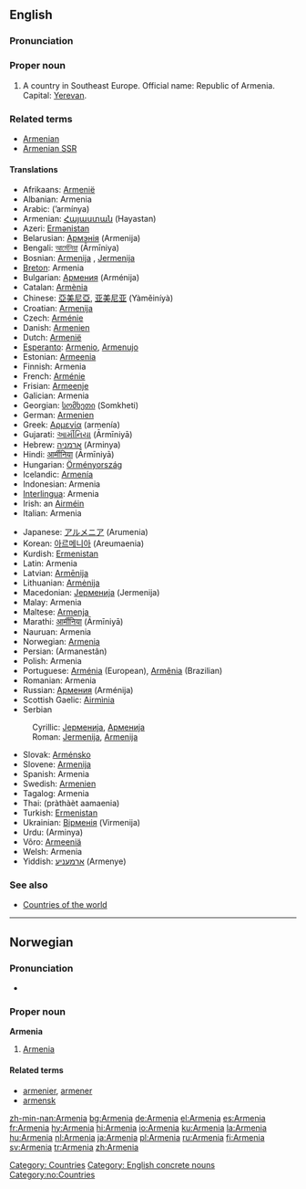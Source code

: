 {{see|armenia}}
==English==
{{wikipedia}}

===Pronunciation===
{{IPA|/ɑː'miːniə/}}

===Proper noun===
{{en-proper noun}}

# A country in Southeast Europe. Official name: Republic of Armenia. Capital: [[Yerevan]].

===Related terms===
*[[Armenian]]
*[[Armenian SSR]]

====Translations====
{{top}}
*Afrikaans: [[Armenië]]
*Albanian: Armenia
*Arabic: {{ARchar|[[ارمينيا]]}} (’armínya) {{f}}
*Armenian: [[Հայաստան]] (Hayastan)
*Azeri: [[Ermənistan]]
*Belarusian: [[Армэнія]] (Armenija) {{f}}
*Bengali: [[আর্মেনিয়া]] (Ārmīniya)
*Bosnian: [[Armenija]] {{f}}, [[Jermenija]] {{f}}
*[[Breton]]: Armenia
*Bulgarian: [[Армения]] (Arménija) {{f}}
*Catalan: [[Armènia]]
*Chinese: [[亞美尼亞]], [[亚美尼亚]] (Yàměiníyà)
*Croatian: [[Armenija]] {{f}}
*Czech: [[Arménie]]
*Danish: [[Armenien]]
*Dutch: [[Armenië]]
*[[Esperanto]]: [[Armenio]], [[Armenujo]]
*Estonian: [[Armeenia]]
*Finnish: Armenia
*French: [[Arménie]] {{f}}
*Frisian: [[Armeenje]]
*Galician: Armenia {{f}}
*Georgian: [[სომხეთი]] (Somkheti)
*German: [[Armenien]] {{n}}
*Greek: [[Αρμενία]] (armenía) {{f}}
*Gujarati: [[આર્મીનિયા]] (Ārmīniyā)
*Hebrew: [[ארמניה]] (Arminya) {{f}}
*Hindi: [[आर्मीनिया]] (Ārmīniyā)
*Hungarian: [[Örményország]]
*Icelandic: [[Armenía]]
*Indonesian: Armenia
*[[Interlingua]]: Armenia
*Irish: an [[Airméin]]
*Italian: Armenia {{f}}
{{mid}}
*Japanese: [[アルメニア]] (Arumenia)
*Korean: [[아르메니아]] (Areumaenia)
*Kurdish: [[Ermenistan]] {{f}}
*Latin: Armenia {{f}}
*Latvian: [[Armēnija]]
*Lithuanian: [[Armėnija]]
*Macedonian: [[Јерменија]] (Jermenija) {{f}}
*Malay: Armenia
*Maltese: [[Armenja]]
*Marathi: [[आर्मीनिया]] (Ārmīniyā)
*Nauruan: Armenia
*Norwegian: [[#Norwegian|Armenia]]
*Persian: {{FAchar|[[ارمنستان]]}} (Armanestân)
*Polish: Armenia {{f}}
*Portuguese: [[Arménia]] (European), [[Armênia]] (Brazilian) {{f}}
*Romanian: Armenia {{f}}
*Russian: [[Армения]] (Arménija) {{f}}
*Scottish Gaelic: [[Airmìnia]]
*Serbian
:Cyrillic: [[Јерменија]], [[Арменија]] {{f}}
:Roman: [[Jermenija]], [[Armenija]] {{f}}
*Slovak: [[Arménsko]]
*Slovene: [[Armenija]] {{f}}
*Spanish: Armenia {{f}}
*Swedish: [[Armenien]]
*Tagalog: Armenia
*Thai: {{THchar|[[ประเทศอาร์เมเนีย]]}} (pràthàèt aamaenia)
*Turkish: [[Ermenistan]]
*Ukrainian: [[Вірменія]] (Virmenija) {{f}}
*Urdu: {{URchar|[[آرمینیا]]}} (Arminya)
*Võro: [[Armeeniä]]
*Welsh: Armenia
*Yiddish: [[אַרמעניע]] (Armenye)
{{bottom}}

===See also===
*[[Countries of the world]]

[[Category: Countries]]
[[Category: English concrete nouns]]

----

==Norwegian==
===Pronunciation===
*{{IPA|/ɑɾmɛːnjɑ/}}

===Proper noun===
[[Category:no:Countries]]
'''Armenia'''

#[[#English|Armenia]]

====Related terms====
*[[armenier]], [[armener]]
*[[armensk]]

[[zh-min-nan:Armenia]]
[[bg:Armenia]]
[[de:Armenia]]
[[el:Armenia]]
[[es:Armenia]]
[[fr:Armenia]]
[[hy:Armenia]]
[[hi:Armenia]]
[[io:Armenia]]
[[ku:Armenia]]
[[la:Armenia]]
[[hu:Armenia]]
[[nl:Armenia]]
[[ja:Armenia]]
[[pl:Armenia]]
[[ru:Armenia]]
[[fi:Armenia]]
[[sv:Armenia]]
[[tr:Armenia]]
[[zh:Armenia]]
